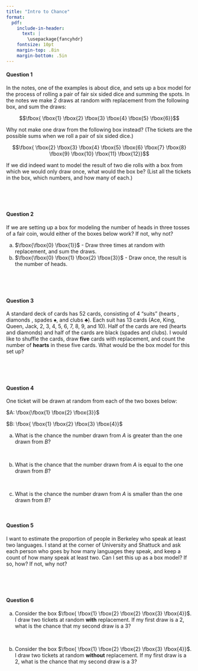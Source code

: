 ```yaml
---
title: "Intro to Chance"
format:
  pdf:
    include-in-header: 
      text: |
        \usepackage{fancyhdr}
    fontsize: 10pt
    margin-top: .8in
    margin-bottom: .5in
---
```


\thispagestyle{empty}

\begin{center}
\textsc{Stat 20: PS 3.2} \\
\noindent\rule{12cm}{0.4pt}
\end{center}

#### Question 1
In the notes, one of the examples is about dice, and sets up a box model for the process of rolling a pair of fair six sided dice and summing the spots. In the notes we make 2 draws at random with replacement from the following box, and sum the draws:

$$\fbox{ \fbox{1} \fbox{2} \fbox{3} \fbox{4}  \fbox{5}  \fbox{6}}$$

Why not make one draw from the following box instead? (The tickets are the possible sums when we roll a pair of six sided dice.)

$$\fbox{ \fbox{2} \fbox{3} \fbox{4}  \fbox{5}  \fbox{6}  \fbox{7}  \fbox{8}  \fbox{9}  \fbox{10}  \fbox{11}  \fbox{12}}$$

If we did indeed want to model the result of two die rolls with a box from which we would only draw once, what would the box be? (List all the tickets in the box, which numbers, and how many of each.)

\

\

#### Question 2

If we are setting up a box for modeling the number of heads in three tosses of a fair coin, would either of the boxes below work? If not, why not?

(a) $\fbox{\fbox{0} \fbox{1}}$ - Draw three times at random with replacement, and sum the draws.
(b) $\fbox{\fbox{0} \fbox{1} \fbox{2} \fbox{3}}$ -  Draw once, the result is the number of heads.


\

\


#### Question 3

A standard deck of cards has 52 cards, consisting of 4 "suits" (hearts  \textcolor{red}{$\heartsuit$}, diamonds \textcolor{red}{$\diamondsuit$}, spades $\spadesuit$, and clubs $\clubsuit$). Each suit has 13 cards (Ace, King, Queen, Jack, 2, 3, 4, 5, 6, 7, 8, 9, and 10). Half of the cards are red (hearts and diamonds) and half of the cards are black (spades and clubs). I would like to shuffle the cards, draw **five** cards with replacement, and count the number of **hearts** in these five cards. What would be the box model for this set up?


\

\

#### Question 4

One ticket will be drawn at random from each of the two boxes below:

$A: \fbox{\fbox{1} \fbox{2} \fbox{3}}$ 

$B: \fbox{ \fbox{1} \fbox{2} \fbox{3} \fbox{4}}$

(a) What is the chance the number drawn from $A$ is greater than the one drawn from $B$?

\

(b) What is the chance that the number drawn from $A$ is equal to the one drawn from $B$?

\

(c) What is the chance the number drawn from $A$ is smaller than the one drawn from $B$?

\

#### Question 5

I want to estimate the proportion of people in Berkeley who speak at least two languages. I stand at the corner of University and Shattuck and ask each person who goes by how many languages they speak, and keep a count of how many speak at least two. Can I set this up as a box model? If so, how? If not, why not? 

\

\

#### Question 6

(a) Consider the box $\fbox{ \fbox{1} \fbox{2} \fbox{2} \fbox{3} \fbox{4}}$. I draw two tickets at random **with** replacement. If my first draw is a 2, what is the chance that my second draw is a 3?

\

(b) Consider the box $\fbox{ \fbox{1} \fbox{2} \fbox{2} \fbox{3} \fbox{4}}$. I draw two tickets at random **without** replacement. If my first draw is a 2, what is the chance that my second draw is a 3?

\




 
